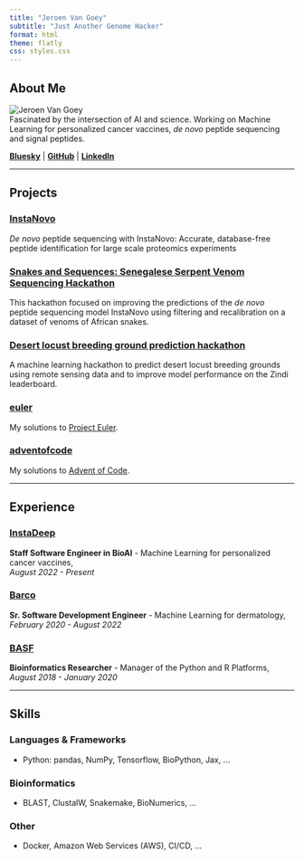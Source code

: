 ```yaml
---
title: "Jeroen Van Goey"
subtitle: "Just Another Genome Hacker"
format: html
theme: flatly
css: styles.css
---
```


<!-- Header Section -->

## About Me

<div class="header">
  <img src="images/jeroen.jpg" alt="Jeroen Van Goey" class="profile-pic" />
  <div class="header-text">
Fascinated by the intersection of AI and science. Working on Machine Learning for personalized cancer vaccines, <i>de novo</i> peptide sequencing and signal peptides.
  </div>
</div>

**[Bluesky](https://bsky.app/profile/jeroen.vangoey.be)** | **[GitHub](https://github.com/BioGeek)** | **[LinkedIn](https://linkedin.com/in/jeroenvangoey)**  


---

## Projects

### [InstaNovo](https://github.com/instadeepai/InstaNovo)
_De novo_ peptide sequencing with InstaNovo: Accurate, database-free peptide identification for large scale proteomics experiments

### [Snakes and Sequences: Senegalese Serpent Venom Sequencing Hackathon](https://github.com/BioGeek/hackathon_indaba_senegal_2024/blob/main/starter_notebook.ipynb)
This hackathon focused on improving the predictions of the *de novo* peptide sequencing model InstaNovo using filtering and recalibration on a dataset of venoms of African snakes.

### [Desert locust breeding ground prediction hackathon](https://github.com/BioGeek/hackathon_indabaX_2024/blob/main/hackathon_beginner_notebook.ipynb)
A machine learning hackathon to predict desert locust breeding grounds using remote sensing data and to improve model performance on the Zindi leaderboard.

### [euler](https://github.com/BioGeek/euler)
My solutions to [Project Euler](https://projecteuler.net/).

### [adventofcode](https://github.com/BioGeek/adventofcode)
My solutions to [Advent of Code](https://adventofcode.com/).

---

## Experience
### [InstaDeep](https://www.instadeep.com/)
**Staff Software Engineer in BioAI** - Machine Learning for personalized cancer vaccines,  
_August 2022 - Present_

### [Barco]((https://www.barco.com/en))
**Sr. Software Development Engineer** - Machine Learning for dermatology,  
_February 2020 - August 2022_

### [BASF](https://basf.com/)
**Bioinformatics Researcher** - Manager of the Python and R Platforms,  
_August 2018 - January 2020_


---

## Skills
### Languages & Frameworks
- Python: pandas, NumPy, Tensorflow, BioPython, Jax, ...

### Bioinformatics
- BLAST, ClustalW, Snakemake, BioNumerics, ...

### Other
- Docker, Amazon Web Services (AWS), CI/CD, ...
